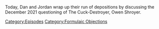 {{DEFAULTSORT:
    #_EPISODE_0665:Formulaic Objections Part 6
}}{{Episode
    | title           = Formulaic Objections Part 6
    | caption         = Listen to this episode on [https://knowledgefight.libsyn.com/665-formulaic-objections-part-6 Libsyn] [https://open.spotify.com/episode/774rfj9ToL1wfPZSw1ZIm0 Spotify]
    | episodeNumber   = 665
    | length          = 02:33:15
    | airDate         = April 1, 2022
    | episodeType     = [[:Category:Formulaic Objections|Formulaic Objections]]
    | previousEpisode = [[664: Formulaic Objections Part 5]]
    | nextEpisode     = [[666: March 31, 2022]]
}}

{{Stub}}

Today, Dan and Jordan wrap up their run of depositions by discussing the December 2021 questioning of The Cuck-Destroyer, Owen Shroyer.

[[Category:Episodes]]
[[Category:Formulaic Objections]]

